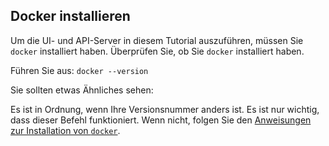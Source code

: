
## Docker installieren

Um die UI- und API-Server in diesem Tutorial auszuführen, müssen Sie `docker` installiert haben.
Überprüfen Sie, ob Sie `docker` installiert haben.

Führen Sie aus: `docker --version`

Sie sollten etwas Ähnliches sehen:

<DockerVersionOutput />

Es ist in Ordnung, wenn Ihre Versionsnummer anders ist. Es ist nur wichtig, dass dieser Befehl funktioniert.
Wenn nicht, folgen Sie den [Anweisungen zur Installation von `docker`](https://docs.docker.com/get-docker/).